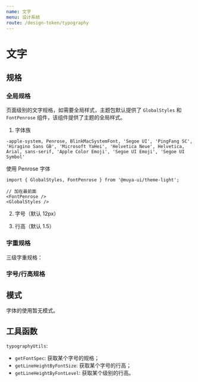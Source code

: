 ```yaml
---
name: 文字
menu: 设计系统
route: /design-token/typography
---
```



# 文字

## 规格

### 全局规格

页面级别的文字规格，如需要全局样式，主题包默认提供了 `GlobalStyles` 和 `FontPenrose` 组件，该组件提供了主题的全局样式。

1. 字体族

```
-apple-system, Penrose, BlinkMacSystemFont, 'Segoe UI', 'PingFang SC', 'Hiragino Sans GB', 'Microsoft YaHei', 'Helvetica Neue', Helvetica, Arial, sans-serif, 'Apple Color Emoji', 'Segoe UI Emoji', 'Segoe UI Symbol'
```

使用 Penrose 字体

```
import { GlobalStyles, FontPenrose } from '@muya-ui/theme-light';

// 加在最前面
<FontPenrose />
<GlobalStyles />
```

2. 字号（默认 12px）

3. 行高（默认 1.5）

### 字重规格

三级字重规格：

<ThemeProvider>
  <FontWeightSpec />
</ThemeProvider>


### 字号/行高规格

<ThemeProvider>
  <FontSizeSpec />
</ThemeProvider>

## 模式

字体的使用暂无模式。

## 工具函数

`typographyUtils`:

- `getFontSpec`: 获取某个字号的规格；
- `getLineHeightByFontSize`: 获取某个字号的行高；
- `getLineHeightByFontLevel`: 获取某个级别的行高。
